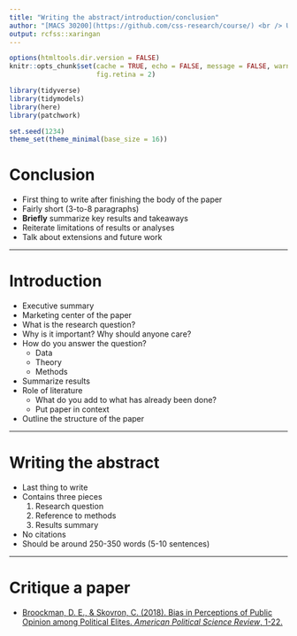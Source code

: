 ```yaml
---
title: "Writing the abstract/introduction/conclusion"
author: "[MACS 30200](https://github.com/css-research/course/) <br /> University of Chicago"
output: rcfss::xaringan
---
```


```r
options(htmltools.dir.version = FALSE)
knitr::opts_chunk$set(cache = TRUE, echo = FALSE, message = FALSE, warning = FALSE,
                      fig.retina = 2)

library(tidyverse)
library(tidymodels)
library(here)
library(patchwork)

set.seed(1234)
theme_set(theme_minimal(base_size = 16))
```

# Conclusion

* First thing to write after finishing the body of the paper
* Fairly short (3-to-8 paragraphs)
* **Briefly** summarize key results and takeaways
* Reiterate limitations of results or analyses
* Talk about extensions and future work

---

# Introduction

* Executive summary
* Marketing center of the paper
* What is the research question?
* Why is it important? Why should anyone care?
* How do you answer the question?
    * Data
    * Theory
    * Methods
* Summarize results
* Role of literature
    * What do you add to what has already been done?
    * Put paper in context
* Outline the structure of the paper

---

# Writing the abstract

* Last thing to write
* Contains three pieces
    1. Research question
    1. Reference to methods
    1. Results summary
* No citations
* Should be around 250-350 words (5-10 sentences)

---

# Critique a paper

* [Broockman, D. E., & Skovron, C. (2018). Bias in Perceptions of Public Opinion among Political Elites. *American Political Science Review*, 1-22.](https://www.cambridge.org/core/journals/american-political-science-review/article/bias-in-perceptions-of-public-opinion-among-political-elites/2EF080E04D3AAE6AC1C894F52642E706/share/1bd83a8a05b6ac177c51e7a19aee1c55f3ef4b97)





